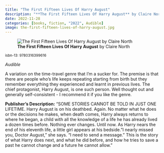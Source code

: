 ```yaml
---
title: "The First Fifteen Lives Of Harry August"
description: "**The First Fifteen Lives Of Harry August** by Claire North"
date: 2022-11-28
categories: [books, fiction, "2022", Audible]
image: the-first-fifteen-lives-of-harry-august.jpg
---
```

![**The First Fifteen Lives Of Harry August** by Claire North](the-first-fifteen-lives-of-harry-august.jpg){fig-align="left"}

<sup>isbn-13: 9780316399616</sup>

*Audible*

A variation on the time-travel genre that I'm a sucker for. The premise is that there are people who's life keeps repeating starting from birth but they remember everything they experienced and learnt in previous lives. The chief protagonist, Harry August, is one such person. Well thought out and generally self-consistent - I recommend it if you like the genre.

**Publisher's Description:**
"SOME STORIES CANNOT BE TOLD IN JUST ONE LIFETIME. Harry August is on his
deathbed. Again. No matter what he does or the decisions he makes, when
death comes, Harry always returns to where he began, a child with all the
knowledge of a life he has already lived a dozen times before. Nothing ever
changes. Until now. As Harry nears the end of his eleventh life, a little
girl appears at his bedside. "I nearly missed you, Doctor August," she
says. "I need to send a message." This is the story of what Harry does
next, and what he did before, and how he tries to save a past he cannot
change and a future he cannot allow."